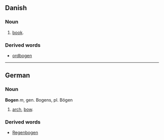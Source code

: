 == Danish ==
=== Noun ===

# [[book]].

=== Derived words ===

* [[ordbogen]]


----
== German ==
=== Noun ===
'''Bogen''' ''m'', gen. Bogens, pl. Bögen

# [[arch]], [[bow]].

=== Derived words ===

* [[Regenbogen]]